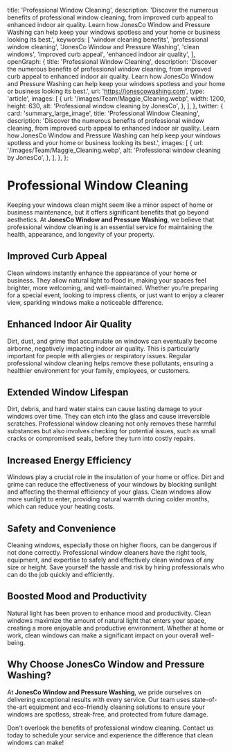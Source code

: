 
  title: 'Professional Window Cleaning',
  description: 'Discover the numerous benefits of professional window cleaning, from improved curb appeal to enhanced indoor air quality. Learn how JonesCo Window and Pressure Washing can help keep your windows spotless and your home or business looking its best.',
  keywords: [
    'window cleaning benefits',
    'professional window cleaning',
    'JonesCo Window and Pressure Washing',
    'clean windows',
    'improved curb appeal',
    'enhanced indoor air quality',
  ],
  openGraph: {
    title: 'Professional Window Cleaning',
    description: 'Discover the numerous benefits of professional window cleaning, from improved curb appeal to enhanced indoor air quality. Learn how JonesCo Window and Pressure Washing can help keep your windows spotless and your home or business looking its best.',
    url: 'https://jonescowashing.com',
    type: 'article',
    images: [
      {
        url: '/images/Team/Maggie_Cleaning.webp',
        width: 1200,
        height: 630,
        alt: 'Professional window cleaning by JonesCo',
      },
    ],
  },
  twitter: {
    card: 'summary_large_image',
    title: 'Professional Window Cleaning',
    description: 'Discover the numerous benefits of professional window cleaning, from improved curb appeal to enhanced indoor air quality. Learn how JonesCo Window and Pressure Washing can help keep your windows spotless and your home or business looking its best.',
    images: [
      {
        url: '/images/Team/Maggie_Cleaning.webp',
        alt: 'Professional window cleaning by JonesCo',
      },
    ],
  },
};

# Professional Window Cleaning

Keeping your windows clean might seem like a minor aspect of home or business maintenance, but it offers significant benefits that go beyond aesthetics. At **JonesCo Window and Pressure Washing**, we believe that professional window cleaning is an essential service for maintaining the health, appearance, and longevity of your property.

## Improved Curb Appeal

Clean windows instantly enhance the appearance of your home or business. They allow natural light to flood in, making your spaces feel brighter, more welcoming, and well-maintained. Whether you’re preparing for a special event, looking to impress clients, or just want to enjoy a clearer view, sparkling windows make a noticeable difference.

## Enhanced Indoor Air Quality

Dirt, dust, and grime that accumulate on windows can eventually become airborne, negatively impacting indoor air quality. This is particularly important for people with allergies or respiratory issues. Regular professional window cleaning helps remove these pollutants, ensuring a healthier environment for your family, employees, or customers.

## Extended Window Lifespan

Dirt, debris, and hard water stains can cause lasting damage to your windows over time. They can etch into the glass and cause irreversible scratches. Professional window cleaning not only removes these harmful substances but also involves checking for potential issues, such as small cracks or compromised seals, before they turn into costly repairs.

## Increased Energy Efficiency

Windows play a crucial role in the insulation of your home or office. Dirt and grime can reduce the effectiveness of your windows by blocking sunlight and affecting the thermal efficiency of your glass. Clean windows allow more sunlight to enter, providing natural warmth during colder months, which can reduce your heating costs.

## Safety and Convenience

Cleaning windows, especially those on higher floors, can be dangerous if not done correctly. Professional window cleaners have the right tools, equipment, and expertise to safely and effectively clean windows of any size or height. Save yourself the hassle and risk by hiring professionals who can do the job quickly and efficiently.

## Boosted Mood and Productivity

Natural light has been proven to enhance mood and productivity. Clean windows maximize the amount of natural light that enters your space, creating a more enjoyable and productive environment. Whether at home or work, clean windows can make a significant impact on your overall well-being.

## Why Choose JonesCo Window and Pressure Washing?

At **JonesCo Window and Pressure Washing**, we pride ourselves on delivering exceptional results with every service. Our team uses state-of-the-art equipment and eco-friendly cleaning solutions to ensure your windows are spotless, streak-free, and protected from future damage.

Don't overlook the benefits of professional window cleaning. Contact us today to schedule your service and experience the difference that clean windows can make!




